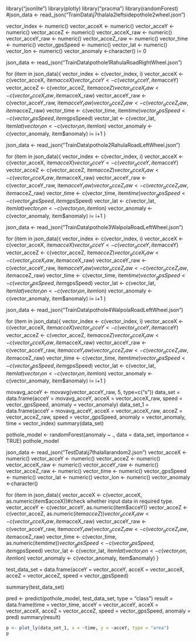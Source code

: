 library("jsonlite")
library(plotly)
library("pracma")
library(randomForest)
#json_data <- read_json("TrainData\\j7thalala2leftsidepothole2wheel.json")

vector_index <- numeric()
vector_acceX <- numeric()
vector_acceY <- numeric()
vector_acceZ <- numeric()
vector_acceX_raw <- numeric()
vector_acceY_raw <- numeric()
vector_acceZ_raw <- numeric()
vector_time <- numeric()
vector_gpsSpeed <- numeric()
vector_lat <- numeric()
vector_lon <- numeric()
vector_anomaly <-character()
i= 0
<!-- for (item in json_data){ -->
<!--   vector_index <- c(vector_index, i) -->
<!--   vector_acceX <- c(vector_acceX, item$acceX) -->
<!--   vector_acceY <- c(vector_acceY, item$acceY) -->
<!--   vector_acceZ <- c(vector_acceZ, item$acceZ) -->
<!--   vector_acceX_raw <- c(vector_acceX_raw, item$acceX_raw) -->
<!--   vector_acceY_raw <- c(vector_acceY_raw, item$acceY_raw) -->
<!--   vector_acceZ_raw <- c(vector_acceZ_raw, item$acceZ_raw) -->
<!--   vector_time <- c(vector_time, item$time) -->
<!--   vector_gpsSpeed <- c(vector_gpsSpeed, item$gpsSpeed) -->
<!--   vector_lat <- c(vector_lat, item$lat) -->
<!--   vector_lon <- c(vector_lon, item$lon) -->
<!--   vector_anomaly <- c(vector_anomaly, item$anomaly) -->
<!--   i= i+1 -->
<!-- } -->

<!-- json_data <- read_json("TrainData\\j7thalala7leftsidepothole2wheel.json") -->

<!-- for (item in json_data){ -->
<!--   vector_index <- c(vector_index, i) -->
<!--   vector_acceX <- c(vector_acceX, item$acceX) -->
<!--   vector_acceY <- c(vector_acceY, item$acceY) -->
<!--   vector_acceZ <- c(vector_acceZ, item$acceZ) -->
<!--   vector_acceX_raw <- c(vector_acceX_raw, item$acceX_raw) -->
<!--   vector_acceY_raw <- c(vector_acceY_raw, item$acceY_raw) -->
<!--   vector_acceZ_raw <- c(vector_acceZ_raw, item$acceZ_raw) -->
<!--   vector_time <- c(vector_time, item$time) -->
<!--   vector_gpsSpeed <- c(vector_gpsSpeed, item$gpsSpeed) -->
<!--   vector_lat <- c(vector_lat, item$lat) -->
<!--   vector_lon <- c(vector_lon, item$lon) -->
<!--   vector_anomaly <- c(vector_anomaly, item$anomaly) -->
<!--   i= i+1 -->
<!-- } -->

json_data <- read_json("TrainData\\pothole1RahulaRoadRightWheel.json")

for (item in json_data){
  vector_index <- c(vector_index, i)
  vector_acceX <- c(vector_acceX, item$acceX)
  vector_acceY <- c(vector_acceY, item$acceY)
  vector_acceZ <- c(vector_acceZ, item$acceZ)
  vector_acceX_raw <- c(vector_acceX_raw, item$acceX_raw)
  vector_acceY_raw <- c(vector_acceY_raw, item$acceY_raw)
  vector_acceZ_raw <- c(vector_acceZ_raw, item$acceZ_raw)
  vector_time <- c(vector_time, item$time)
  vector_gpsSpeed <- c(vector_gpsSpeed, item$gpsSpeed)
  vector_lat <- c(vector_lat, item$lat)
  vector_lon <- c(vector_lon, item$lon)
  vector_anomaly <- c(vector_anomaly, item$anomaly)
  i= i+1
}

json_data <- read_json("TrainData\\pothole2RahulaRoadLeftWheel.json")

for (item in json_data){
  vector_index <- c(vector_index, i)
  vector_acceX <- c(vector_acceX, item$acceX)
  vector_acceY <- c(vector_acceY, item$acceY)
  vector_acceZ <- c(vector_acceZ, item$acceZ)
  vector_acceX_raw <- c(vector_acceX_raw, item$acceX_raw)
  vector_acceY_raw <- c(vector_acceY_raw, item$acceY_raw)
  vector_acceZ_raw <- c(vector_acceZ_raw, item$acceZ_raw)
  vector_time <- c(vector_time, item$time)
  vector_gpsSpeed <- c(vector_gpsSpeed, item$gpsSpeed)
  vector_lat <- c(vector_lat, item$lat)
  vector_lon <- c(vector_lon, item$lon)
  vector_anomaly <- c(vector_anomaly, item$anomaly)
  i= i+1
}

json_data <- read_json("TrainData\\pothole3WalpolaRoadLeftWheel.json")

for (item in json_data){
  vector_index <- c(vector_index, i)
  vector_acceX <- c(vector_acceX, item$acceX)
  vector_acceY <- c(vector_acceY, item$acceY)
  vector_acceZ <- c(vector_acceZ, item$acceZ)
  vector_acceX_raw <- c(vector_acceX_raw, item$acceX_raw)
  vector_acceY_raw <- c(vector_acceY_raw, item$acceY_raw)
  vector_acceZ_raw <- c(vector_acceZ_raw, item$acceZ_raw)
  vector_time <- c(vector_time, item$time)
  vector_gpsSpeed <- c(vector_gpsSpeed, item$gpsSpeed)
  vector_lat <- c(vector_lat, item$lat)
  vector_lon <- c(vector_lon, item$lon)
  vector_anomaly <- c(vector_anomaly, item$anomaly)
  i= i+1
}

json_data <- read_json("TrainData\\pothole4WalpolaRoadLeftWheel.json")

for (item in json_data){
  vector_index <- c(vector_index, i)
  vector_acceX <- c(vector_acceX, item$acceX)
  vector_acceY <- c(vector_acceY, item$acceY)
  vector_acceZ <- c(vector_acceZ, item$acceZ)
  vector_acceX_raw <- c(vector_acceX_raw, item$acceX_raw)
  vector_acceY_raw <- c(vector_acceY_raw, item$acceY_raw)
  vector_acceZ_raw <- c(vector_acceZ_raw, item$acceZ_raw)
  vector_time <- c(vector_time, item$time)
  vector_gpsSpeed <- c(vector_gpsSpeed, item$gpsSpeed)
  vector_lat <- c(vector_lat, item$lat)
  vector_lon <- c(vector_lon, item$lon)
  vector_anomaly <- c(vector_anomaly, item$anomaly)
  i= i+1
}

movavg_acceY <- movavg(vector_acceY_raw, 5, type=c("s"))
data_set = data.frame(acceY = movavg_acceY, acceX = vector_acceX_raw, speed = vector_gpsSpeed, anomaly = vector_anomaly)
data_set_1 = data.frame(acceY = movavg_acceY, acceX = vector_acceX_raw, acceZ = vector_acceZ_raw, speed = vector_gpsSpeed, anomaly = vector_anomaly, time = vector_index)
summary(data_set)

pothole_model <- randomForest(anomaly ~ ., data = data_set, importance = TRUE)
pothole_model

json_data <- read_json("TestData\\j7thalallarandom2.json")
vector_acceX <- numeric()
vector_acceY <- numeric()
vector_acceZ <- numeric()
vector_acceX_raw <- numeric()
vector_acceY_raw <- numeric()
vector_acceZ_raw <- numeric()
vector_time <- numeric()
vector_gpsSpeed <- numeric()
vector_lat <- numeric()
vector_lon <- numeric()
vector_anomaly <-character()

for (item in json_data){
  vector_acceX <- c(vector_acceX, as.numeric(item$acceX))#check whether input data in required type.
  vector_acceY <- c(vector_acceY, as.numeric(item$acceY))
  vector_acceZ <- c(vector_acceZ, as.numeric(item$acceZ))
  vector_acceX_raw <- c(vector_acceX_raw, item$acceX_raw)
  vector_acceY_raw <- c(vector_acceY_raw, item$acceY_raw)
  vector_acceZ_raw <- c(vector_acceZ_raw, item$acceZ_raw)
  vector_time <- c(vector_time, as.numeric(item$time))
  vector_gpsSpeed <- c(vector_gpsSpeed, item$gpsSpeed)
  vector_lat <- c(vector_lat, item$lat)
  vector_lon <- c(vector_lon, item$lon)
  vector_anomaly <- c(vector_anomaly, item$anomaly)
}

test_data_set = data.frame(acceY = vector_acceY, acceX = vector_acceX, acceZ = vector_acceZ, speed = vector_gpsSpeed)

summary(test_data_set)

pred <- predict(pothole_model, test_data_set, type = "class")
result = data.frame(time = vector_time, acceY = vector_acceY, acceX = vector_acceX, acceZ = vector_acceZ, speed = vector_gpsSpeed, anomaly = pred)
summary(result)
```r
p <- plot_ly(data_set_1, x = ~time, y = ~acceY, type = "area")
p
```

